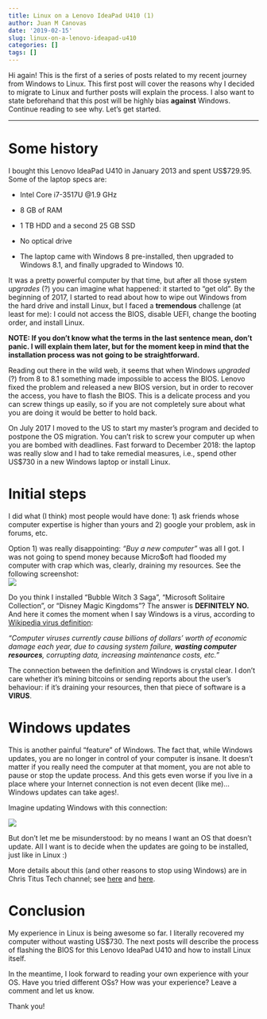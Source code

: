 ```yaml
---
title: Linux on a Lenovo IdeaPad U410 (1)
author: Juan M Canovas
date: '2019-02-15'
slug: linux-on-a-lenovo-ideapad-u410
categories: []
tags: []
---
```


Hi again! This is the first of a series of posts related to my recent journey from Windows to Linux. This first post will cover the reasons why I decided to migrate to Linux and further posts will explain the process. I also want to state beforehand that this post will be highly bias **against** Windows. Continue reading to see why. Let's get started.   

---

# Some history   

I bought this Lenovo IdeaPad U410 in January 2013 and spent US$729.95. Some of the laptop specs are:

- Intel Core i7-3517U @1.9 GHz   

- 8 GB of RAM   

- 1 TB HDD and a second 25 GB SSD   

- No optical drive   

- The laptop came with Windows 8 pre-installed, then upgraded to Windows 8.1, and finally upgraded to Windows 10.   

It was a pretty powerful computer by that time, but after all those system _upgrades_ (?) you can imagine what happened: it started to "get old". By the beginning of 2017, I started to read about how to wipe out Windows from the hard drive and install Linux, but I faced a **tremendous** challenge (at least for me): I could not access the BIOS, disable UEFI, change the booting order, and install Linux.

**NOTE: If you don't know what the terms in the last sentence mean, don't panic. I will explain them later, but for the moment keep in mind that the installation process was not going to be straightforward.**   

Reading out there in the wild web, it seems that when Windows _upgraded_ (?) from 8 to 8.1 something made impossible to access the BIOS. Lenovo fixed the problem and released a new BIOS version, but in order to recover the access, you have to flash the BIOS. This is a delicate process and you can screw things up easily, so if you are not completely sure about what you are doing it would be better to hold back.  

On July 2017 I moved to the US to start my master's program and decided to postpone the OS migration. You can't risk to screw your computer up when you are bombed with deadlines. Fast forward to December 2018: the laptop was really slow and I had to take remedial measures, i.e., spend other US$730 in a new Windows laptop or install Linux.   


# Initial steps   

I did what (I think) most people would have done: 1) ask friends whose computer expertise is higher than yours and 2) google your problem, ask in forums, etc.   

Option 1) was really disappointing: *"Buy a new computer"* was all I got. I was not going to spend money because Micro$oft had flooded my computer with crap which was, clearly, draining my resources. See the following screenshot:   
![](/img/windows_desktop.jpg)   

Do you think I installed "Bubble Witch 3 Saga", "Microsoft Solitaire Collection", or "Disney Magic Kingdoms"? The answer is **DEFINITELY NO.** And here it comes the moment when I say Windows is a virus, according to [Wikipedia virus definition](https://en.wikipedia.org/wiki/Computer_virus): 

*"Computer viruses currently cause billions of dollars' worth of economic damage each year, due to causing system failure, **wasting computer resources**, corrupting data, increasing maintenance costs, etc."* 

The connection between the definition and Windows is crystal clear. I don't care whether it's mining bitcoins or sending reports about the user's behaviour: if it's draining your resources, then that piece of software is a **VIRUS**.   

# Windows updates   

This is another painful "feature" of Windows. The fact that, while Windows updates, you are no longer in control of your computer is insane. It doesn't matter if you really need the computer at that moment, you are not able to pause or stop the update process. And this gets even worse if you live in a place where your Internet connection is not even decent (like me)... Windows updates can take ages!.    

Imagine updating Windows with this connection:

![](/img/internet_speed.png)       

But don't let me be misunderstood: by no means I want an OS that doesn't update. All I want is to decide when the updates are going to be installed, just like in Linux :)   

More details about this (and other reasons to stop using Windows) are in Chris Titus Tech channel; see [here](https://www.youtube.com/watch?v=QSykL1I-WIc) and [here](https://www.youtube.com/watch?v=SakjTLUuF-w).    


# Conclusion   

My experience in Linux is being awesome so far. I literally recovered my computer without wasting US$730. The next posts will describe the process of flashing the BIOS for this Lenovo IdeaPad U410 and how to install Linux itself.  

In the meantime, I look forward to reading your own experience with your OS. Have you tried different OSs? How was your experience? Leave a comment and let us know. 

Thank you!   



